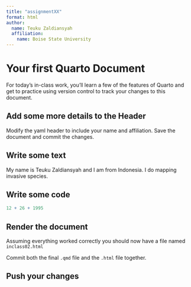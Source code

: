 ```yaml
---
title: "assignmentXX"
format: html
author:
  name: Teuku Zaldiansyah
  affiliation:
    name: Boise State University
---
```


# Your first Quarto Document

For today's in-class work, you'll learn a few of the features of Quarto and get to practice using version control to track your changes to this document.

## Add some more details to the Header

Modify the yaml header to include your name and affiliation. Save the document and commit the changes.

## Write some text

My name is Teuku Zaldiansyah and I am from Indonesia. I do mapping invasive species.

## Write some code
```r
12 + 26 + 1995
```


## Render the document

Assuming everything worked correctly you should now have a file named `inclass02.html`

Commit both the final `.qmd` file and the `.html` file together.

## Push your changes
